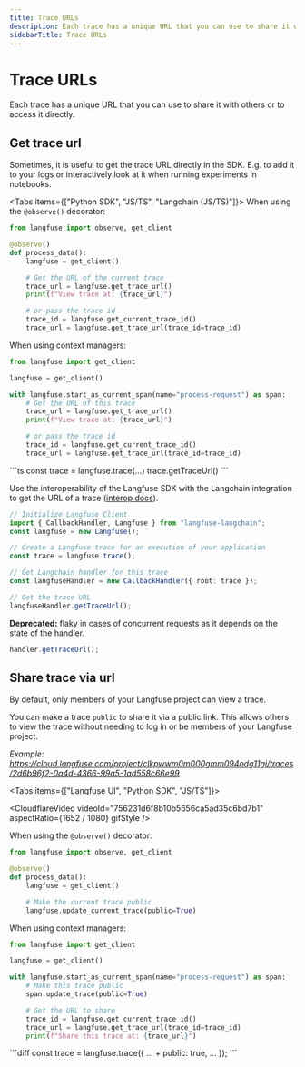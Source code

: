 ```yaml
---
title: Trace URLs
description: Each trace has a unique URL that you can use to share it with others or to access it directly.
sidebarTitle: Trace URLs
---
```


# Trace URLs

Each trace has a unique URL that you can use to share it with others or to access it directly.

## Get trace url

Sometimes, it is useful to get the trace URL directly in the SDK. E.g. to add it to your logs or interactively look at it when running experiments in notebooks.

<Tabs items={["Python SDK", "JS/TS", "Langchain (JS/TS)"]}>
<Tab>
When using the `@observe()` decorator:

```python
from langfuse import observe, get_client

@observe()
def process_data():
    langfuse = get_client()

    # Get the URL of the current trace
    trace_url = langfuse.get_trace_url()
    print(f"View trace at: {trace_url}")

    # or pass the trace id
    trace_id = langfuse.get_current_trace_id()
    trace_url = langfuse.get_trace_url(trace_id=trace_id)
```

When using context managers:

```python
from langfuse import get_client

langfuse = get_client()

with langfuse.start_as_current_span(name="process-request") as span:
    # Get the URL of this trace
    trace_url = langfuse.get_trace_url()
    print(f"View trace at: {trace_url}")

    # or pass the trace id
    trace_id = langfuse.get_current_trace_id()
    trace_url = langfuse.get_trace_url(trace_id=trace_id)
```

</Tab>
<Tab>
```ts
const trace = langfuse.trace(...)
trace.getTraceUrl()
```

</Tab>
<Tab>

Use the interoperability of the Langfuse SDK with the Langchain integration to get the URL of a trace ([interop docs](/integrations/frameworks/langchain#interoperability)).

```ts
// Initialize Langfuse Client
import { CallbackHandler, Langfuse } from "langfuse-langchain";
const langfuse = new Langfuse();

// Create a Langfuse trace for an execution of your application
const trace = langfuse.trace();

// Get Langchain handler for this trace
const langfuseHandler = new CallbackHandler({ root: trace });

// Get the trace URL
langfuseHandler.getTraceUrl();
```

**Deprecated:** flaky in cases of concurrent requests as it depends on the state of the handler.

```ts
handler.getTraceUrl();
```

</Tab>
</Tabs>

## Share trace via url

By default, only members of your Langfuse project can view a trace.

You can make a trace `public` to share it via a public link. This allows others to view the trace without needing to log in or be members of your Langfuse project.

_Example: https://cloud.langfuse.com/project/clkpwwm0m000gmm094odg11gi/traces/2d6b96f2-0a4d-4366-99a5-1ad558c66e99_

<Tabs items={["Langfuse UI", "Python SDK", "JS/TS"]}>
<Tab>

<CloudflareVideo
  videoId="756231d6f8b10b5656ca5ad35c6bd7b1"
  aspectRatio={1652 / 1080}
  gifStyle
/>

</Tab>
<Tab>

When using the `@observe()` decorator:

```python
from langfuse import observe, get_client

@observe()
def process_data():
    langfuse = get_client()

    # Make the current trace public
    langfuse.update_current_trace(public=True)
```

When using context managers:

```python
from langfuse import get_client

langfuse = get_client()

with langfuse.start_as_current_span(name="process-request") as span:
    # Make this trace public
    span.update_trace(public=True)

    # Get the URL to share
    trace_id = langfuse.get_current_trace_id()
    trace_url = langfuse.get_trace_url(trace_id=trace_id)
    print(f"Share this trace at: {trace_url}")
```

</Tab>
<Tab>
```diff
const trace = langfuse.trace({
    ...
+   public: true,
    ...
});
```

</Tab>
</Tabs>
